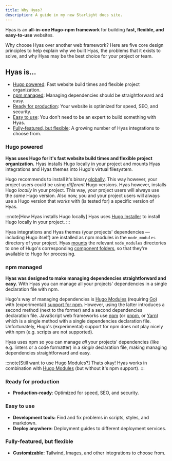 ```yaml
---
title: Why Hyas?
description: A guide in my new Starlight docs site.
---
```


Hyas is an **all-in-one Hugo-npm framework** for building **fast, flexible, and easy-to-use** websites.

Why choose Hyas over another web framework? Here are five core design principles to help explain why we built Hyas, the problems that it exists to solve, and why Hyas may be the best choice for your project or team.

## Hyas is...

- [Hugo powered](#hugo-powered): Fast website build times and flexible project organization.
- [npm managed](#npm-managed): Managing dependencies should be straightforward and easy.
- [Ready for production](#ready-for-production): Your website is optimized for speed, SEO, and security.
- [Easy to use](#easy-to-use): You don't need to be an expert to build something with Hyas.
- [Fully-featured, but flexible](#fully-featured-but-flexible): A growing number of Hyas integrations to choose from.

### Hugo powered

**Hyas uses Hugo for it's fast website build times and flexible project organization.** Hyas installs Hugo locally in your project and mounts Hyas integrations and Hyas themes into Hugo's virtual filesystem.

Hugo recommends to install it's binary [globally](https://gohugo.io/installation/). This way however, your project users could be using *different* Hugo versions. Hyas however, installs Hugo *locally* in your project. This way, your project users will always use the *same* Hugo version. Also now, you and your project users will always use a Hugo version that *works* with (is tested for) a specific version of Hyas.

:::note[How Hyas installs Hugo locally]
Hyas uses [Hugo Installer](https://github.com/dominique-mueller/hugo-installer) to install Hugo locally in your project. 
:::

Hyas integrations and Hyas themes (your projects' dependencies — including Hugo itself) are installed as npm modules in the `node_modules` directory of your project. Hyas [mounts](https://gohugo.io/hugo-modules/configuration/#module-configuration-mounts) the relevant `node_modules` directories to one of Hugo's corresponding [component folders](https://gohugo.io/getting-started/directory-structure/#directory-structure-explained), so that they're available to Hugo for processing.

### npm managed

**Hyas was designed to make managing dependencies straightforward and easy**. With Hyas you can manage all your projects' dependencies in a single declaration file with npm.

Hugo's way of managing dependencies is [Hugo Modules](https://gohugo.io/hugo-modules/use-modules/) (requiring [Go](https://go.dev/dl/)) with (experimental) [support for npm](https://gohugo.io/commands/hugo_mod_npm_pack/). However, using the latter introduces a second method (next to the former) and a second dependencies declaration file. JavaScript web frameworks use [npm](https://docs.npmjs.com/about-nm#use-npm-to---) (or [pnpm](https://pnpm.io/motivation), or [Yarn](https://yarnpkg.com/)) which is a single method with a single dependencies declaration file. Unfortunately, Hugo's (experimental) support for npm does not play nicely with npm (e.g. scripts are not supported).

Hyas uses npm so you can manage *all* your projects' dependencies (like e.g. linters or a code formatter) in a *single* declaration file, making managing dependencies straightforward and easy.

:::note[Still want to use Hugo Modules?]
 Thats okay! Hyas works in combination with [Hugo Modules](https://gohugo.io/hugo-modules/) (but without it's npm support).
:::

### Ready for production

- **Production-ready**: Optimized for speed, SEO, and security.

### Easy to use

- **Development tools:** Find and fix problems in scripts, styles, and markdown.
- **Deploy anywhere:** Deployment guides to different deployment services.

### Fully-featured, but flexible

- **Customizable:** Tailwind, Images, and other integrations to choose from.
